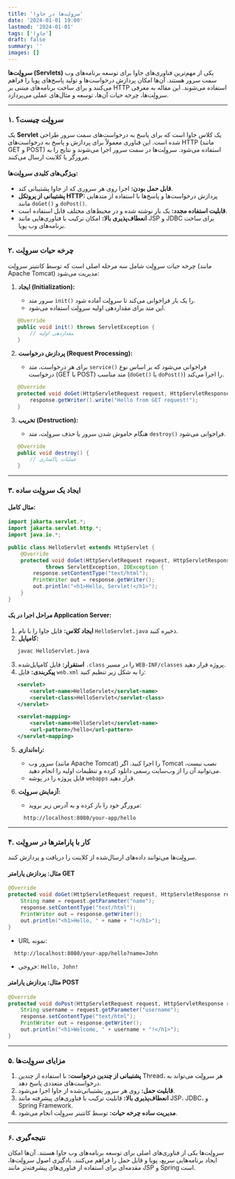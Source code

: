 ```yaml
---
title: 'سروِلِت‌ها در جاوا'
date: '2024-01-01 19:00'
lastmod: '2024-01-01'
tags: ['جاوا']
draft: false
summary: ''
images: []
---
```


**سروِلِت‌ها (Servlets)** یکی از مهم‌ترین فناوری‌های جاوا برای توسعه برنامه‌های وب سمت سرور هستند. آن‌ها امکان پردازش درخواست‌ها و تولید پاسخ‌های پویا را فراهم می‌کنند و برای ساخت برنامه‌های مبتنی بر HTTP استفاده می‌شوند. این مقاله به معرفی سروِلِت‌ها، چرخه حیات آن‌ها، توسعه و مثال‌های عملی می‌پردازد.

---

### **۱. سروِلِت چیست؟**

یک **Servlet** یک کلاس جاوا است که برای پاسخ به درخواست‌های سمت سرور طراحی شده است. این فناوری معمولاً برای پردازش و پاسخ به درخواست‌های HTTP (مانند GET و POST) استفاده می‌شود. سروِلِت‌ها در سمت سرور اجرا می‌شوند و نتایج را به مرورگر یا کلاینت ارسال می‌کنند.

#### **ویژگی‌های کلیدی سروِلِت‌ها:**

- **قابل حمل بودن:** اجرا روی هر سروری که از جاوا پشتیبانی کند.
- **پشتیبانی از پروتکل HTTP:** پردازش درخواست‌ها و پاسخ‌ها با استفاده از متدهایی مانند `doGet()` و `doPost()`.
- **قابلیت استفاده مجدد:** یک بار نوشته شده و در محیط‌های مختلف قابل استفاده است.
- **انعطاف‌پذیری بالا:** امکان ترکیب با فناوری‌هایی مانند JSP و JDBC برای ساخت برنامه‌های وب پویا.

---

### **۲. چرخه حیات سروِلِت**

چرخه حیات سروِلِت شامل سه مرحله اصلی است که توسط کانتینر سروِلِت (مانند Apache Tomcat) مدیریت می‌شود:

1. **ایجاد (Initialization):**

   - سرور متد `init()` را یک بار فراخوانی می‌کند تا سروِلِت آماده شود.
   - این متد برای مقداردهی اولیه سروِلِت استفاده می‌شود.

```java
   @Override
   public void init() throws ServletException {
       // مقداردهی اولیه
   }
```

2. **پردازش درخواست (Request Processing):**

   - برای هر درخواست، متد `service()` فراخوانی می‌شود که بر اساس نوع درخواست (GET یا POST) متد مناسب (`doGet()` یا `doPost()`) را اجرا می‌کند.

```java
   @Override
   protected void doGet(HttpServletRequest request, HttpServletResponse response) throws IOException {
       response.getWriter().write("Hello from GET request!");
   }
```

3. **تخریب (Destruction):**

   - هنگام خاموش شدن سرور یا حذف سروِلِت، متد `destroy()` فراخوانی می‌شود.

```java
   @Override
   public void destroy() {
       // عملیات پاکسازی
   }
```

---

### **۳. ایجاد یک سروِلِت ساده**

#### **مثال کامل:**

```java
import jakarta.servlet.*;
import jakarta.servlet.http.*;
import java.io.*;

public class HelloServlet extends HttpServlet {
    @Override
    protected void doGet(HttpServletRequest request, HttpServletResponse response)
            throws ServletException, IOException {
        response.setContentType("text/html");
        PrintWriter out = response.getWriter();
        out.println("<h1>Hello, Servlet!</h1>");
    }
}
```

#### **مراحل اجرا در یک Application Server:**

1. **ایجاد کلاس:** فایل جاوا را با نام `HelloServlet.java` ذخیره کنید.
2. **کامپایل:**

```bash
   javac HelloServlet.java
```

3. **استقرار:** فایل کامپایل‌شده `.class` را در مسیر `WEB-INF/classes` پروژه قرار دهید.
4. **پیکربندی:** فایل `web.xml` را به شکل زیر تنظیم کنید:

```xml
   <servlet>
       <servlet-name>HelloServlet</servlet-name>
       <servlet-class>HelloServlet</servlet-class>
   </servlet>

   <servlet-mapping>
       <servlet-name>HelloServlet</servlet-name>
       <url-pattern>/hello</url-pattern>
   </servlet-mapping>
```

5. **راه‌اندازی:**

   - سرور وب (مانند Apache Tomcat) را اجرا کنید. اگر Tomcat نصب نیست، می‌توانید آن را از وب‌سایت رسمی دانلود کرده و تنظیمات اولیه را انجام دهید.
   - فایل پروژه را در پوشه `webapps` قرار دهید.

6. **آزمایش سروِلِت:**
   - مرورگر خود را باز کرده و به آدرس زیر بروید:

```
     http://localhost:8080/your-app/hello
```

---

### **۴. کار با پارامترها در سروِلِت**

سروِلِت‌ها می‌توانند داده‌های ارسال‌شده از کلاینت را دریافت و پردازش کنند.

#### **مثال:** پردازش پارامتر GET

```java
@Override
protected void doGet(HttpServletRequest request, HttpServletResponse response) throws IOException {
    String name = request.getParameter("name");
    response.setContentType("text/html");
    PrintWriter out = response.getWriter();
    out.println("<h1>Hello, " + name + "!</h1>");
}
```

- URL نمونه:

```
  http://localhost:8080/your-app/hello?name=John
```

- خروجی: `Hello, John!`

#### **مثال:** پردازش پارامتر POST

```java
@Override
protected void doPost(HttpServletRequest request, HttpServletResponse response) throws IOException {
    String username = request.getParameter("username");
    response.setContentType("text/html");
    PrintWriter out = response.getWriter();
    out.println("<h1>Welcome, " + username + "!</h1>");
}
```

---

### **۵. مزایای سروِلِت‌ها**

1. **پشتیبانی از چندین درخواست:** با استفاده از چندین Thread، هر سروِلِت می‌تواند به درخواست‌های متعددی پاسخ دهد.
2. **قابلیت حمل:** روی هر سرور پشتیبانی‌شده از جاوا اجرا می‌شود.
3. **انعطاف‌پذیری بالا:** قابلیت ترکیب با فناوری‌های پیشرفته مانند JSP، JDBC، و Spring Framework.
4. **مدیریت ساده چرخه حیات:** توسط کانتینر سروِلِت انجام می‌شود.

---

### **۶. نتیجه‌گیری**

سروِلِت‌ها یکی از فناوری‌های اصلی برای توسعه برنامه‌های وب جاوا هستند. آن‌ها امکان ایجاد برنامه‌هایی سریع، پویا و قابل حمل را فراهم می‌کنند. یادگیری اصول سروِلِت‌ها، مقدمه‌ای برای استفاده از فناوری‌های پیشرفته‌تر مانند JSP و Spring است.
